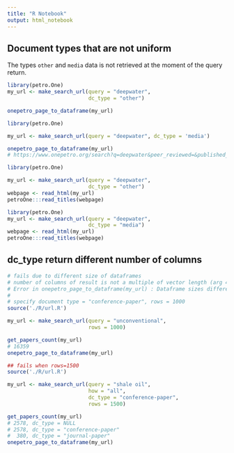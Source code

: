 ```yaml
---
title: "R Notebook"
output: html_notebook
---
```


## Document types that are not uniform
The types `other` and `media` data is not retrieved at the moment of the query return.

```r
library(petro.One)
my_url <- make_search_url(query = "deepwater", 
                          dc_type = "other")

onepetro_page_to_dataframe(my_url)
```


```r
library(petro.One)

my_url <- make_search_url(query = "deepwater", dc_type = 'media')

onepetro_page_to_dataframe(my_url)
# https://www.onepetro.org/search?q=deepwater&peer_reviewed=&published_between=&from_year=&to_year=&dc_type=media
```

```r
library(petro.One)

my_url <- make_search_url(query = "deepwater", 
                          dc_type = "other")
webpage <- read_html(my_url)
petroOne:::read_titles(webpage)
```

```r
library(petro.One)
my_url <- make_search_url(query = "deepwater", 
                          dc_type = "media")
webpage <- read_html(my_url)
petroOne:::read_titles(webpage)
```

## dc_type return different number of columns

```r
# fails due to different size of dataframes
# number of columns of result is not a multiple of vector length (arg 40)
# Error in onepetro_page_to_dataframe(my_url) : Dataframe sizes different
# 
# specify document type = "conference-paper", rows = 1000
source('./R/url.R')

my_url <- make_search_url(query = "unconventional",
                          rows = 1000)

get_papers_count(my_url)
# 16359
onepetro_page_to_dataframe(my_url)
```



```r
## fails when rows=1500
source('./R/url.R')

my_url <- make_search_url(query = "shale oil", 
                          how = "all", 
                          dc_type = "conference-paper",
                          rows = 1500)

get_papers_count(my_url)
# 2578, dc_type = NULL
# 2578, dc_type = "conference-paper"
#  380, dc_type = "journal-paper"
onepetro_page_to_dataframe(my_url)
```
